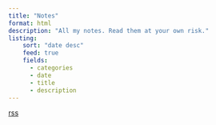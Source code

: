 ```yaml
---
title: "Notes"
format: html
description: "All my notes. Read them at your own risk."
listing:
    sort: "date desc"
    feed: true
    fields:
      - categories
      - date
      - title
      - description
---
```


[rss](index.xml)